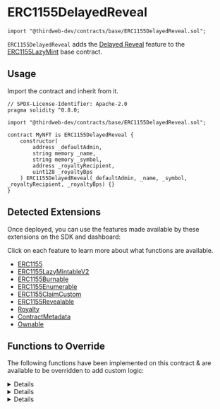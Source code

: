 
# ERC1155DelayedReveal

```solidity
import "@thirdweb-dev/contracts/base/ERC1155DelayedReveal.sol";
```

`ERC1155DelayedReveal` adds the [Delayed Reveal](/glossary/delayed-reveal) feature to the
[ERC1155LazyMint](/solidity/base-contracts/erc1155lazymint) base contract.

<GithubButtonLink href="https://github.com/thirdweb-dev/contracts/blob/main/contracts/base/ERC1155DelayedReveal.sol" />

## Usage

Import the contract and inherit from it.

```solidity
// SPDX-License-Identifier: Apache-2.0
pragma solidity ^0.8.0;

import "@thirdweb-dev/contracts/base/ERC1155DelayedReveal.sol";

contract MyNFT is ERC1155DelayedReveal {
    constructor(
        address _defaultAdmin,
        string memory _name,
        string memory _symbol,
        address _royaltyRecipient,
        uint128 _royaltyBps
    ) ERC1155DelayedReveal(_defaultAdmin, _name, _symbol, _royaltyRecipient, _royaltyBps) {}
}
```

## Detected Extensions

Once deployed, you can use the features made available by these extensions on the SDK and dashboard:

Click on each feature to learn more about what functions are available.

- [ERC1155](/contracts/build/extensions/erc-1155/ERC1155)
- [ERC1155LazyMintableV2](/solidity/extensions/lazymint)
- [ERC1155Burnable](/solidity/extensions/erc1155burnable)
- [ERC1155Enumerable](/solidity/extensions/erc1155enumerable)
- [ERC1155ClaimCustom](/solidity/extensions/erc1155claimcustom)
- [ERC1155Revealable](/solidity/extensions/erc1155delayedreveal)
- [Royalty](/solidity/extensions/royalty)
- [ContractMetadata](/solidity/extensions/contractmetadata)
- [Ownable](/solidity/extensions/ownable)

## Functions to Override

The following functions have been implemented on this contract & are available to be overridden to add custom logic:

<Details id="uri" summary="uri">

```solidity
/**
    *  @notice         Returns the metadata URI for an NFT.
    *  @dev            See `BatchMintMetadata` for handling of metadata in this contract.
    *
    *  @param _tokenId The tokenId of an NFT.
    */
function uri(uint256 _tokenId) public view override returns (string memory) {
    (uint256 batchId, ) = _getBatchId(_tokenId);
    string memory batchUri = _getBaseURI(_tokenId);

    if (isEncryptedBatch(batchId)) {
        return string(abi.encodePacked(batchUri, "0"));
    } else {
        return string(abi.encodePacked(batchUri, _tokenId.toString()));
    }
}
```

</Details>

<Details id="lazyMint" summary="lazyMint">

```solidity
/**
    *  @notice                  Lets an authorized address lazy mint a given amount of NFTs.
    *
    *  @param _amount           The number of NFTs to lazy mint.
    *  @param _baseURIForTokens The placeholder base URI for the 'n' number of NFTs being lazy minted, where the
    *                           metadata for each of those NFTs is `${baseURIForTokens}/${tokenId}`.
    *  @param _data             The encrypted base URI + provenance hash for the batch of NFTs being lazy minted.
    *  @return batchId          A unique integer identifier for the batch of NFTs lazy minted together.
    */
function lazyMint(
    uint256 _amount,
    string calldata _baseURIForTokens,
    bytes calldata _data
) public virtual override returns (uint256 batchId) {
    if (_data.length > 0) {
        (bytes memory encryptedURI, bytes32 provenanceHash) = abi.decode(_data, (bytes, bytes32));
        if (encryptedURI.length != 0 && provenanceHash != "") {
            _setEncryptedData(nextTokenIdToLazyMint + _amount, _data);
        }
    }

    return super.lazyMint(_amount, _baseURIForTokens, _data);
}
```

</Details>

<Details id="reveal" summary="reveal">

```solidity
/**
    *  @notice       Lets an authorized address reveal a batch of delayed reveal NFTs.
    *
    *  @param _index The ID for the batch of delayed-reveal NFTs to reveal.
    *  @param _key   The key with which the base URI for the relevant batch of NFTs was encrypted.
    */
function reveal(uint256 _index, bytes calldata _key) external virtual override returns (string memory revealedURI) {
    require(_canReveal(), "Not authorized");

    uint256 batchId = getBatchIdAtIndex(_index);
    revealedURI = getRevealURI(batchId, _key);

    _setEncryptedData(batchId, "");
    _setBaseURI(batchId, revealedURI);

    emit TokenURIRevealed(_index, revealedURI);
}

/// @dev Checks whether NFTs can be revealed in the given execution context.
function _canReveal() internal view virtual returns (bool) {
    return msg.sender == owner();
}
```

</Details>
